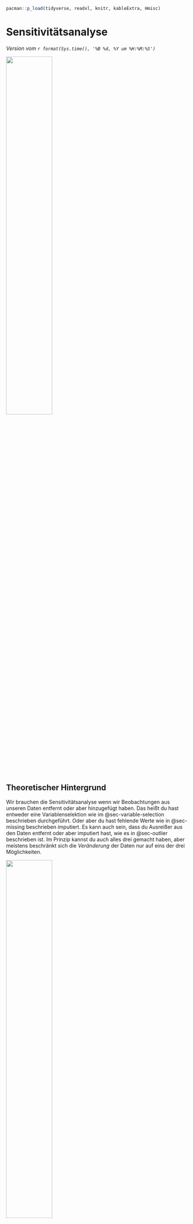 ```r
pacman::p_load(tidyverse, readxl, knitr, kableExtra, Hmisc)
```

# Sensitivitätsanalyse {#sec-sensitivity}

*Version vom `r format(Sys.time(), '%B %d, %Y um %H:%M:%S')`*

![](images/caution.png){fig-align="center" width="50%"}

## Theoretischer Hintergrund

Wir brauchen die Sensitivitätsanalyse wenn wir Beobachtungen aus unseren Daten entfernt oder aber hinzugefügt haben. Das heißt du hast entweder eine Variablenselektion wie im @sec-variable-selection beschrieben durchgeführt. Oder aber du hast fehlende Werte wie in @sec-missing beschrieben imputiert. Es kann auch sein, dass du Ausreißer aus den Daten entfernt oder aber imputiert hast, wie es in @sec-outlier beschrieben ist. Im Prinzip kannst du auch alles drei gemacht haben, aber meistens beschränkt sich die *Veränderung* der Daten nur auf eins der drei Möglichkeiten.

::: column-margin
![](images/angel_01.png){fig-align="center" width="50%"}

Das ist hier natürlich eine Sensitivitätsanalyse für Arme. Wie man es richtig umfangreich macht, findest du in einem sehr gutem und umfangreichen Tutorial zu [What Makes a Sensitivity Analysis?](https://lesslikely.com/statistics/sensitivity/)
:::

Dieses Kapitel ist relativ übersichtlich. Wir werden die Modelle nach der jeweiligen algorithmischen Veränderung uns nochmal anschauen und dann *deskriptive* entscheiden, ob wir eine große Veränderung in den Daten sehen. Es gibt zwar auch die Möglichkeit die Modelle untereinander zu vergleichen, aber ist hier die Aussagekraft nicht so stark. Die Idee hinter dem Modellvergleich ist eher die *Anzahl an Spalten* zu verändern und nicht die Werte in der Datenmatrix. Deshalb machen wir es zwar, genießen die Sache aber mit Vorsicht.

## Genutzte R Pakete für das Kapitel

Wir wollen folgende R Pakete in diesem Kapitel nutzen.

```r
#| message: false
pacman::p_load(tidyverse, magrittr, dlookr, broom, modelsummary,
               see, performance, ggpubr, factoextra, FactoMineR,
               conflicted)
conflict_prefer("select", "dplyr")
conflict_prefer("filter", "dplyr")
conflict_prefer("mutate", "dplyr")
conflict_prefer("extract", "magrittr")
```

Am Ende des Kapitels findest du nochmal den gesamten R Code in einem Rutsch zum selber durchführen oder aber kopieren.

## Daten

In diesem Beispiel betrachten wir wieder die Gummibärchendaten. Auch hier haben wir echte Daten vorliegen, so dass wir Ausreißer entdecken könnten. Da wir hier auch fehlende Werte in den Daten haben, können wir diese fehlenden Werte auch einfach imputieren und uns dann die Effekte anschauen. Das heißt wir haben also einen idealen Datensatz für unsere Sensitivitätsanalysen.

```r
#| message: false

gummi_tbl <- read_excel("data/gummibears.xlsx")  %>%
  select(gender, age, height, semester) %>% 
  mutate(gender = as_factor(gender)) 
```

In der @tbl-gummi-1 ist der Datensatz `gummi_tbl` nochmal für die ersten sieben Zeilen dargestellt. Wir werden später sehen, wie sich die Fallzahl von $n = `r nrow(gummi_tbl)`$ immer wieder ändert, je nachdem wie wir mit den fehlenden Daten und den Variablen umgehen.

```r
#| message: false
#| echo: false
#| tbl-cap: "Auszug aus dem Datensatz `gummi_tbl`. Wir betrachten die ersten sieben Zeilen des Datensatzes."
#| label: tbl-gummi-sens-1

gummi_tbl %>% head(7) %>% kable(align = "c", "pipe")
```

## Das Modell

$$
height \sim gender + age + semester 
$$

Wir wollen jetzt als erstes das volle Modell schätzen

```r
#| message: false
#| warning: false
fit_full <- lm(height ~ gender + age + semester, data = gummi_tbl)

```

## Nach der Detektion von Ausreißer

Teilweise können wir eine Überprüfung auf Ausreißer nur auf einen Datensatz *ohne* fehlende Werte durchführen. Hier beißt sich dann die Katze in den Schwanz.

```r
#| message: false
#| warning: false
diagnose_outlier(gummi_tbl) 
```

```r
#| message: false
#| warning: false
gummi_out_imp_tbl <- gummi_tbl %>% 
  mutate(age = imputate_outlier(., age, method = "capping"),
         semester = imputate_outlier(., semester, method = "capping"))
```

```r
#| message: false
#| warning: false
fit_outlier <- lm(height ~ gender + age + semester, data = gummi_out_imp_tbl)
```

## Nach der Imputation von fehlenden Werten

```r
#| message: false
#| warning: false
gummi_imp_tbl <- gummi_tbl %>% 
  mutate(age = imputate_na(., age, method = "mean"),
         gender = imputate_na(., gender, method = "rpart"),
         height = imputate_na(., height, method = "median"),
         semester = imputate_na(., semester, method = "mode"))

```

```r
#| message: false
#| warning: false
fit_imp <- lm(height ~ gender + age + semester, data = gummi_imp_tbl)

```

## Nach der Variablen Selektion

Nehmen wir an, wir hätten eine Variablenselektion durchgeführt und die Variable `semester` aus dem Modell entfernt.

```r
#| message: false
#| warning: false
fit_var_select <- lm(height ~ gender + age, data = gummi_tbl)
```

## Modellvergleich

```r
#| message: false
#| echo: false
#| tbl-cap: "Auszug aus dem Datensatz `gummi_tbl`. Wir betrachten die ersten sieben Zeilen des Datensatzes."
#| label: tbl-gummi-model-sens

modelsummary(lst("Null Modell" = lm(height ~ 1, data = gummi_tbl),
                 "Volles Modell" = fit_full,
                 "Outlier" = fit_outlier,
                 "Imputation" = fit_imp,
                 "Variablen Selektion" = fit_var_select),
             estimate  = "{estimate}",
             statistic = c("conf.int",
                           "s.e. = {std.error}", 
                           "t = {statistic}",
                           "p = {p.value}"))
```

```r
#| message: false
#| echo: false

compare_performance(fit_full, fit_outlier, fit_imp, fit_var_select,
                    rank = TRUE)
```
